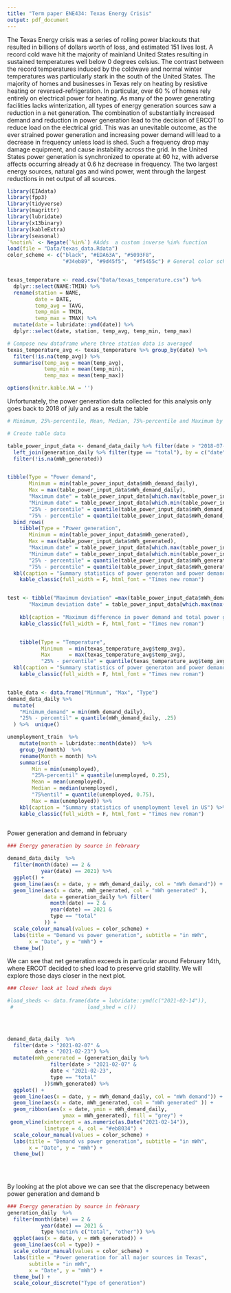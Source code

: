 ```yaml
---
title: "Term paper ENE434: Texas Energy Crisis"
output: pdf_document
---
```

  
The Texas Energy crisis was a series of rolling power blackouts that resulted in billions of dollars worth of loss, and estimated 151 lives lost.
A record cold wave hit the majority of mainland United States resulting in sustained temperatures well below 0 degrees celsius.
The contrast between the record temperatures induced by the coldwave and normal winter temperatures was particularly stark in the south of the United States.
The majority of homes and businesses in Texas rely on heating by resistive heating or reversed-refrigeration. In particular, over 60 % of
homes rely entirely on electrical power for heating. 
As many of the power generating facilities lacks winterization, all types of energy generation sources saw a reduction in a net generation. 
The combination of substantially increased demand and reduction in power generation lead to the decision of ERCOT to reduce load on the electrical grid. 
This was an unevitable outcome, as the ever strained power generation and increasing power demand will lead to a decrease in frequency unless load is shed. 
Such a frequency drop may damage equipment, and cause instability across the grid. In the United States power generation is synchronized to operate at 60 hz, with adverse affects occurring already at 0.6 hz decrease in frequency. 
The two largest energy sources, natural gas and wind power, went through the largest reductions in net output of all sources. 

```r

library(EIAdata)
library(fpp3)
library(tidyverse)
library(magrittr)
library(lubridate)
library(x13binary)
library(kableExtra)
library(seasonal)
`%notin%` <- Negate(`%in%`) #Adds  a custom inverse %in% function
load(file = "Data/texas_data.Rdata")
color_scheme <- c("black", "#EDA63A", "#5093F8",
                  "#34eb89", "#9d45f5",  "#f5455c") # General color scheme for plots 


texas_temperature <- read.csv("Data/texas_temperature.csv") %>%
  dplyr::select(NAME:TMIN) %>% 
  rename(station = NAME,
         date = DATE,
         temp_avg = TAVG,
         temp_min = TMIN,
         temp_max = TMAX) %>% 
  mutate(date = lubridate::ymd(date)) %>% 
  dplyr::select(date, station, temp_avg, temp_min, temp_max)

# Compose new dataframe where three station data is averaged
texas_temperature_avg <- texas_temperature %>% group_by(date) %>% 
  filter(!is.na(temp_avg)) %>% 
  summarise(temp_avg = mean(temp_avg),
            temp_min = mean(temp_min), 
            temp_max = mean(temp_max)) 

options(knitr.kable.NA = '')


```



Unfortunately, the power generation data collected for this analysis only goes back to 2018 of july and as a result the table

```r
# Minimum, 25%-percentile, Mean, Median, 75%-percentile and Maximum by month

# Create table data

table_power_input_data <- demand_data_daily %>% filter(date > "2018-07-01") %>% 
  left_join(generation_daily %>% filter(type == "total"), by = c("date")) %>% 
  filter(!is.na(mWh_generated))


tibble(Type = "Power demand", 
       Minimum = min(table_power_input_data$mWh_demand_daily), 
       Max = max(table_power_input_data$mWh_demand_daily),
       "Maximum date" = table_power_input_data[which.max(table_power_input_data$mWh_demand_daily),]$date,
       "Minimum date" = table_power_input_data[which.min(table_power_input_data$mWh_demand_daily),]$date,
       "25% - percentile" = quantile(table_power_input_data$mWh_demand_daily, 0.25),
       "75% - percentile" = quantile(table_power_input_data$mWh_demand_daily, 0.75)) %>% 
  bind_rows(
    tibble(Type = "Power generation", 
       Minimum = min(table_power_input_data$mWh_generated), 
       Max = max(table_power_input_data$mWh_generated),
       "Maximum date" = table_power_input_data[which.max(table_power_input_data$mWh_generated),]$date,
       "Minimum date" = table_power_input_data[which.min(table_power_input_data$mWh_generated),]$date,
       "25% - percentile" = quantile(table_power_input_data$mWh_generated, 0.25),
       "75% - percentile" = quantile(table_power_input_data$mWh_generated, 0.75)),) %>% 
  kbl(caption = "Summary statistics of power generaton and power demand in Texas (from 2018-07)") %>%
    kable_classic(full_width = F, html_font = "Times new roman")


test <- tibble("Maximum deviation" =max(table_power_input_data$mWh_demand_daily - table_power_input_data$mWh_generated),
       "Maximum deviation date" = table_power_input_data[which.max(max(table_power_input_data$mWh_demand_daily - 
                                                                         table_power_input_data$mWh_generated)),]$date) %>% 
    kbl(caption = "Maximum difference in power demand and total power generation") %>%
    kable_classic(full_width = F, html_font = "Times new roman")


    tibble(Type = "Temperature",
           Minimum  = min(texas_temperature_avg$temp_avg),
           Max      = max(texas_temperature_avg$temp_avg),
           "25% - percentile" = quantile(texas_temperature_avg$temp_avg, 0.25)))  %>% 
  kbl(caption = "Summary statistics of power generaton and power demand in Texas (from 2018-07)") %>%
    kable_classic(full_width = F, html_font = "Times new roman")


table_data <- data.frame("Minmum", "Max", "Type")
demand_data_daily %>% 
  mutate(
    "Minimum_demand" = min(mWh_demand_daily),
    "25% - percentil" = quantile(mWh_demand_daily, .25)
  ) %>%  unique()

unemployment_train  %>% 
    mutate(month = lubridate::month(date))  %>%
    group_by(month)  %>% 
    rename(Month = month) %>% 
    summarise( 
        Min = min(unemployed),
        "25%-percentil" = quantile(unemployed, 0.25),
        Mean = mean(unemployed),
        Median = median(unemployed),
        "75%entil" = quantile(unemployed, 0.75),
        Max = max(unemployed)) %>% 
    kbl(caption = "Summary statistics of unemployment level in US") %>%
    kable_classic(full_width = F, html_font = "Times new roman")
                  
```





Power generation and demand in february
```r
### Energy generation by source in february

demand_data_daily  %>% 
  filter(month(date) == 2 & 
           year(date) == 2021) %>% 
  ggplot() +
  geom_line(aes(x = date, y = mWh_demand_daily, col = "mWh demand")) +
  geom_line(aes(x = date, mWh_generated, col = "mWh generated" ),
            data = generation_daily %>% filter(
              month(date) == 2 &
              year(date) == 2021 &
              type == "total"
            )) +
  scale_colour_manual(values = color_scheme) +
  labs(title = "Demand vs power generation", subtitle = "in mWh",
       x = "Date", y = "mWh") +
  theme_bw()

```
We can see that net generation exceeds in particular around February 14th, where ERCOT decided to shed load to preserve grid stability. 
We will explore those days closer in the next plot.


```r
### Closer look at load sheds days

#load_sheds <- data.frame(date = lubridate::ymd(c("2021-02-14")),
 #                        load_shed = c())

  
  
  
demand_data_daily  %>% 
  filter(date > "2021-02-07" &
         date < "2021-02-23") %>% 
  mutate(mWh_generated = (generation_daily %>% 
              filter(date > "2021-02-07" &
              date < "2021-02-23",
              type == "total"
            ))$mWh_generated) %>% 
  ggplot() +
  geom_line(aes(x = date, y = mWh_demand_daily, col = "mWh demand")) +
  geom_line(aes(x = date, mWh_generated, col = "mWh generated" )) +
  geom_ribbon(aes(x = date, ymin = mWh_demand_daily,
                  ymax = mWh_generated), fill = "grey") +
 geom_vline(xintercept = as.numeric(as.Date("2021-02-14")),
            linetype = 4, col = "#eb8034") +
  scale_colour_manual(values = color_scheme) +
  labs(title = "Demand vs power generation", subtitle = "in mWh",
       x = "Date", y = "mWh") +
  theme_bw()
  
  
  


```
By looking at the plot above we can see that the discrepenacy between power generation and demand b




```r
### Energy generation by source in february
generation_daily  %>% 
  filter(month(date) == 2 & 
           year(date) == 2021 & 
           type %notin% c("total", "other")) %>% 
  ggplot(aes(x = date, y = mWh_generated)) + 
  geom_line(aes(col = type)) +
  scale_colour_manual(values = color_scheme) +
  labs(title = "Power generation for all major sources in Texas",
       subtitle = "in mWh",
       x = "Date", y = "mWh") +
  theme_bw() +
  scale_colour_discrete("Type of generation")








```

